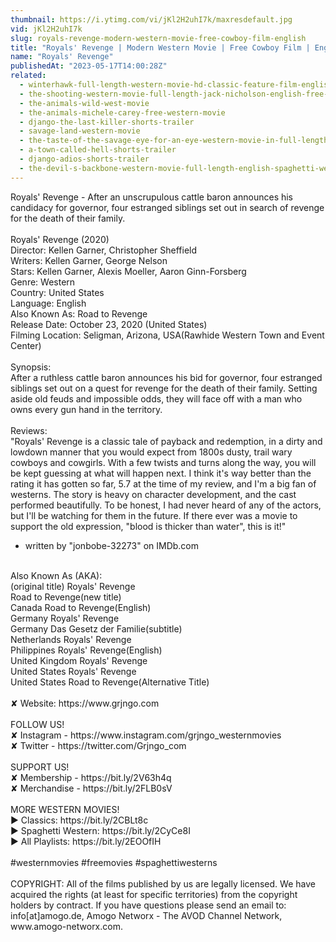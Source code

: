 ```yaml
---
thumbnail: https://i.ytimg.com/vi/jKl2H2uhI7k/maxresdefault.jpg
vid: jKl2H2uhI7k
slug: royals-revenge-modern-western-movie-free-cowboy-film-english
title: "Royals' Revenge | Modern Western Movie | Free Cowboy Film | English"
name: "Royals' Revenge"
publishedAt: "2023-05-17T14:00:28Z"
related:
  - winterhawk-full-length-western-movie-hd-classic-feature-film-english-free-full-westerns
  - the-shooting-western-movie-full-length-jack-nicholson-english-free-full-westerns
  - the-animals-wild-west-movie
  - the-animals-michele-carey-free-western-movie
  - django-the-last-killer-shorts-trailer
  - savage-land-western-movie
  - the-taste-of-the-savage-eye-for-an-eye-western-movie-in-full-length-english-free-feature-film
  - a-town-called-hell-shorts-trailer
  - django-adios-shorts-trailer
  - the-devil-s-backbone-western-movie-full-length-english-spaghetti-western-cowboyfilm-watchfree
---
```


Royals' Revenge - After an unscrupulous cattle baron announces his candidacy for governor, four estranged siblings set out in search of revenge for the death of their family.<br />
<br />
Royals' Revenge (2020)<br />
Director: Kellen Garner, Christopher Sheffield<br />
Writers: Kellen Garner, George Nelson<br />
Stars: Kellen Garner, Alexis Moeller, Aaron Ginn-Forsberg<br />
Genre: Western<br />
Country: United States<br />
Language: English<br />
Also Known As: Road to Revenge<br />
Release Date: October 23, 2020 (United States)<br />
Filming Location: Seligman, Arizona, USA(Rawhide Western Town and Event Center)<br />
<br />
Synopsis:<br />
After a ruthless cattle baron announces his bid for governor, four estranged siblings set out on a quest for revenge for the death of their family. Setting aside old feuds and impossible odds, they will face off with a man who owns every gun hand in the territory.<br />
<br />
Reviews:<br />
"Royals' Revenge is a classic tale of payback and redemption, in a dirty and lowdown manner that you would expect from 1800s dusty, trail wary cowboys and cowgirls. With a few twists and turns along the way, you will be kept guessing at what will happen next. I think it's way better than the rating it has gotten so far, 5.7 at the time of my review, and I'm a big fan of westerns. The story is heavy on character development, and the cast performed beautifully. To be honest, I had never heard of any of the actors, but I'll be watching for them in the future. If there ever was a movie to support the old expression, "blood is thicker than water", this is it!"<br />
- written by "jonbobe-32273" on IMDb.com<br />
<br />
Also Known As (AKA):<br />
(original title) Royals' Revenge<br />
Road to Revenge(new title)<br />
Canada Road to Revenge(English)<br />
Germany Royals' Revenge<br />
Germany Das Gesetz der Familie(subtitle)<br />
Netherlands Royals' Revenge<br />
Philippines Royals' Revenge(English)<br />
United Kingdom Royals' Revenge<br />
United States Royals' Revenge<br />
United States Road to Revenge(Alternative Title)<br />
<br />
✘ Website: https://www.grjngo.com<br />
<br />
FOLLOW US!<br />
✘ Instagram - https://www.instagram.com/grjngo_westernmovies<br />
✘ Twitter - https://twitter.com/Grjngo_com<br />
<br />
SUPPORT US!<br />
✘ Membership - https://bit.ly/2V63h4q<br />
✘ Merchandise - https://bit.ly/2FLB0sV<br />
<br />
MORE WESTERN MOVIES! <br />
► Classics: https://bit.ly/2CBLt8c <br />
► Spaghetti Western: https://bit.ly/2CyCe8I <br />
► All Playlists: https://bit.ly/2EOOfIH <br />
<br />
#westernmovies #freemovies #spaghettiwesterns<br />
<br />
COPYRIGHT: All of the films published by us are legally licensed. We have acquired the rights (at least for specific territories) from the copyright holders by contract. If you have questions please send an email to: info[at]amogo.de, Amogo Networx - The AVOD Channel Network, www.amogo-networx.com.